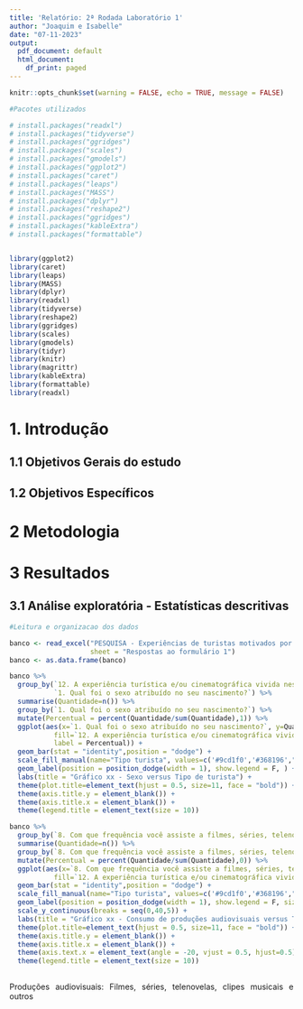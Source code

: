 ```yaml
---
title: 'Relatório: 2ª Rodada Laboratório 1'
author: "Joaquim e Isabelle"
date: "07-11-2023"
output:
  pdf_document: default
  html_document:
    df_print: paged
---
```


```r
knitr::opts_chunk$set(warning = FALSE, echo = TRUE, message = FALSE)
```

```r

#Pacotes utilizados

# install.packages("readxl")
# install.packages("tidyverse")
# install.packages("ggridges")
# install.packages("scales")
# install.packages("gmodels")
# install.packages("ggplot2")
# install.packages("caret")
# install.packages("leaps")
# install.packages("MASS")
# install.packages("dplyr")
# install.packages("reshape2")
# install.packages("ggridges")
# install.packages("kableExtra")
# install.packages("formattable")


library(ggplot2)
library(caret)
library(leaps)
library(MASS)
library(dplyr)
library(readxl)
library(tidyverse)
library(reshape2)
library(ggridges)
library(scales)
library(gmodels)
library(tidyr)
library(knitr)
library(magrittr)
library(kableExtra)
library(formattable)
library(readxl)
```
\newpage

# 1. Introdução

<div style="text-align: justify">

<div/>

## 1.1 Objetivos Gerais do estudo

<div style="text-align: justify">

<div/>

## 1.2 Objetivos Específicos

<div style="text-align: justify">

<div/>
\newpage

# 2 Metodologia

<div style="text-align: justify">

<div/>
\newpage

# 3 Resultados

<div style="text-align: justify">

<div/>

## 3.1 Análise exploratória - Estatísticas descritivas

```r

#Leitura e organizacao dos dados

banco <- read_excel("PESQUISA - Experiências de turistas motivados por produções audiovisuais (respostas).xlsx",
                    sheet = "Respostas ao formulário 1")
banco <- as.data.frame(banco)
```

```r
banco %>% 
  group_by(`12. A experiência turística e/ou cinematográfica vivida neste destino foi:`, 
           `1. Qual foi o sexo atribuído no seu nascimento?`) %>% 
  summarise(Quantidade=n()) %>% 
  group_by(`1. Qual foi o sexo atribuído no seu nascimento?`) %>% 
  mutate(Percentual = percent(Quantidade/sum(Quantidade),1)) %>% 
  ggplot(aes(x=`1. Qual foi o sexo atribuído no seu nascimento?`, y=Quantidade, 
           fill=`12. A experiência turística e/ou cinematográfica vivida neste destino foi:`,
           label = Percentual)) + 
  geom_bar(stat = "identity",position = "dodge") +
  scale_fill_manual(name="Tipo turista", values=c('#9cd1f0','#368196',"#69b3a2")) +
  geom_label(position = position_dodge(width = 1), show.legend = F, ) +
  labs(title = "Gráfico xx - Sexo versus Tipo de turista") +
  theme(plot.title=element_text(hjust = 0.5, size=11, face = "bold")) + 
  theme(axis.title.y = element_blank()) + 
  theme(axis.title.x = element_blank()) +
  theme(legend.title = element_text(size = 10))

```

```r
banco %>% 
  group_by(`8. Com que frequência você assiste a filmes, séries, telenovelas, clipes musicais ou outras produções audiovisuais?`, `12. A experiência turística e/ou cinematográfica vivida neste destino foi:`) %>% 
  summarise(Quantidade=n()) %>% 
  group_by(`8. Com que frequência você assiste a filmes, séries, telenovelas, clipes musicais ou outras produções audiovisuais?`) %>%
  mutate(Percentual = percent(Quantidade/sum(Quantidade),0)) %>% 
  ggplot(aes(x=`8. Com que frequência você assiste a filmes, séries, telenovelas, clipes musicais ou outras produções audiovisuais?`, y=Quantidade, 
           fill=`12. A experiência turística e/ou cinematográfica vivida neste destino foi:`, label = Percentual)) + 
  geom_bar(stat = "identity",position = "dodge") +
  scale_fill_manual(name="Tipo turista", values=c('#9cd1f0','#368196',"#60b3a2","#9cc1f0","#80b1b2")) +
  geom_label(position = position_dodge(width = 1), show.legend = F, size=3) +
  scale_y_continuous(breaks = seq(0,40,5)) +
  labs(title = "Gráfico xx - Consumo de produções audiovisuais versus Tipo de turista") +
  theme(plot.title=element_text(hjust = 0.5, size=11, face = "bold")) + 
  theme(axis.title.y = element_blank()) + 
  theme(axis.title.x = element_blank()) +
  theme(axis.text.x = element_text(angle = -20, vjust = 0.5, hjust=0.5)) +
  theme(legend.title = element_text(size = 10))
 
```
Produções audiovisuais: Filmes, séries, telenovelas, clipes musicais e outros